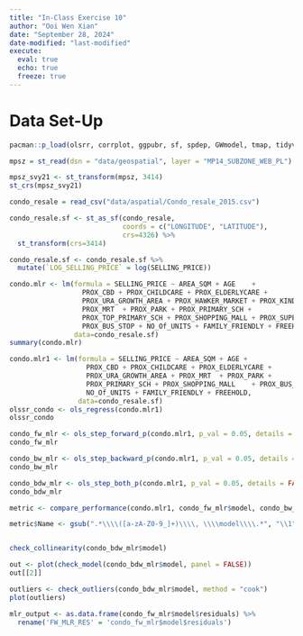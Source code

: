 ```yaml
---
title: "In-Class Exercise 10"
author: "Ooi Wen Xian"
date: "September 28, 2024"
date-modified: "last-modified"
execute: 
  eval: true
  echo: true
  freeze: true
---
```


# Data Set-Up

```r
pacman::p_load(olsrr, corrplot, ggpubr, sf, spdep, GWmodel, tmap, tidyverse, gtsummary, performance)
```

```r
mpsz = st_read(dsn = "data/geospatial", layer = "MP14_SUBZONE_WEB_PL")
```

```r
mpsz_svy21 <- st_transform(mpsz, 3414)
st_crs(mpsz_svy21)
```

```r
condo_resale = read_csv("data/aspatial/Condo_resale_2015.csv")
```

```r
condo_resale.sf <- st_as_sf(condo_resale,
                            coords = c("LONGITUDE", "LATITUDE"),
                            crs=4326) %>%
  st_transform(crs=3414)
```

```r
condo_resale.sf <- condo_resale.sf %>%
  mutate(`LOG_SELLING_PRICE` = log(SELLING_PRICE))
```

```r
condo.mlr <- lm(formula = SELLING_PRICE ~ AREA_SQM + AGE    + 
                  PROX_CBD + PROX_CHILDCARE + PROX_ELDERLYCARE +
                  PROX_URA_GROWTH_AREA + PROX_HAWKER_MARKET + PROX_KINDERGARTEN + 
                  PROX_MRT  + PROX_PARK + PROX_PRIMARY_SCH + 
                  PROX_TOP_PRIMARY_SCH + PROX_SHOPPING_MALL + PROX_SUPERMARKET + 
                  PROX_BUS_STOP + NO_Of_UNITS + FAMILY_FRIENDLY + FREEHOLD, 
                data=condo_resale.sf)
summary(condo.mlr)
```

```r
condo.mlr1 <- lm(formula = SELLING_PRICE ~ AREA_SQM + AGE + 
                   PROX_CBD + PROX_CHILDCARE + PROX_ELDERLYCARE +
                   PROX_URA_GROWTH_AREA + PROX_MRT  + PROX_PARK + 
                   PROX_PRIMARY_SCH + PROX_SHOPPING_MALL    + PROX_BUS_STOP + 
                   NO_Of_UNITS + FAMILY_FRIENDLY + FREEHOLD,
                 data=condo_resale.sf)
olssr_condo <- ols_regress(condo.mlr1)
olssr_condo
```

```r
condo_fw_mlr <- ols_step_forward_p(condo.mlr1, p_val = 0.05, details = FALSE)
condo_fw_mlr
```

```r
condo_bw_mlr <- ols_step_backward_p(condo.mlr1, p_val = 0.05, details = FALSE)
condo_bw_mlr
```

```r
condo_bdw_mlr <- ols_step_both_p(condo.mlr1, p_val = 0.05, details = FALSE)
condo_bdw_mlr
```

```r
metric <- compare_performance(condo.mlr1, condo_fw_mlr$model, condo_bw_mlr$model, condo_bdw_mlr$model)

metric$Name <- gsub(".*\\\\([a-zA-Z0-9_]+)\\\\, \\\\model\\\\.*", "\\1", metric$Name)
```

```{plot(metric)}
```

```r
check_collinearity(condo_bdw_mlr$model)
```

```r
out <- plot(check_model(condo_bdw_mlr$model, panel = FALSE))
out[[2]]
```

```r
outliers <- check_outliers(condo_bdw_mlr$model, method = "cook")
plot(outliers)
```

```r
mlr_output <- as.data.frame(condo_fw_mlr$model$residuals) %>%
  rename('FW_MLR_RES' = 'condo_fw_mlr$model$residuals')
```
